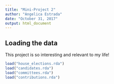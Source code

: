 ```yaml
---
title: "Mini-Project 2"
author: "Angelica Estrada"
date: "October 31, 2017"
output: html_document
---
```



## Loading the data

This project is so interesting and relevant to my life!

```r
load("house_elections.rda")
load("candidates.rda")
load("committees.rda")
load("contributions.rda")
```

